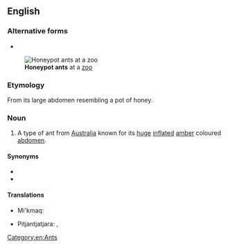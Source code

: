 {{also|honeypot ant}}
==English==
{{wikipedia|Honeypot ant}}

===Alternative forms===
* {{l|en|honeypot ant}}
[[File:HoneyAnt.jpg|thumb|'''Honeypot ants''' at a [[zoo]]]]

===Etymology===
From its large abdomen resembling a pot of honey.

===Noun===
{{en-noun}}

# A type of ant from [[Australia]] known for its [[huge]] [[inflate]]d [[amber]] coloured [[abdomen]].

====Synonyms====
* {{l|en|plerergate}}
* {{l|en|replete}}

====Translations====
{{trans-top}}
* Mi'kmaq: {{t|mic|sismo'qone'j|an}}
{{trans-mid}}
* Pitjantjatjara: {{t|pjt|tjaḻa}}, {{t|pjt|tjala}}
{{trans-bottom}}

[[Category:en:Ants]]